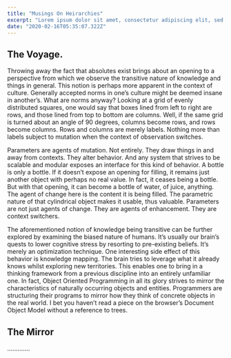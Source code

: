 ```yaml
---
title: "Musings On Heirarchies"
excerpt: "Lorem ipsum dolor sit amet, consectetur adipiscing elit, sed do eiusmod tempor incididunt ut labore et dolore magna aliqua. Praesent elementum facilisis leo vel fringilla est ullamcorper eget. At imperdiet dui accumsan sit amet nulla facilities morbi tempus."
date: "2020-02-16T05:35:07.322Z"
---
```


## The Voyage.

Throwing away the fact that absolutes exist brings about an opening to a perspective from which we observe the transitive nature of knowledge and things in general. This notion is perhaps more apparent in the context of culture. Generally accepted norms in one’s culture might be deemed insane in another’s. What are norms anyway?
Looking at a grid of evenly distributed squares, one would say that boxes lined from left to right are rows, and those lined from top to bottom are columns. Well, if the same grid is turned about an angle of 90 degrees, columns become rows, and rows become columns. Rows and columns are merely labels. Nothing more than labels subject to mutation when the context of observation switches.

Parameters are agents of mutation. Not entirely. They draw things in and away from contexts. They alter behavior. And any system that strives to be scalable and modular exposes an interface for this kind of behavior. A bottle is only a bottle. If it doesn’t expose an opening for filling, it remains just another object with perhaps no real value. In fact, it ceases being a bottle. But with that opening, it can become a bottle of water, of juice, anything. The agent of change here is the content it is being filled. The parametric nature of that cylindrical object makes it usable, thus valuable.
Parameters are not just agents of change. They are agents of enhancement. They are context switchers.

The aforementioned notion of knowledge being transitive can be further explored by examining the biased nature of humans. It’s usually our brain’s quests to lower cognitive stress by resorting to pre-existing beliefs. It’s merely an optimization technique. One interesting side effect of this behavior is knowledge mapping. The brain tries to leverage what it already knows whilst exploring new territories. This enables one to bring in a thinking framework from a previous discipline into an entirely unfamiliar one. In fact, Object Oriented Programming in all its glory strives to mirror the characteristics of naturally occurring objects and entities. Programmers are structuring their programs to mirror how they think of concrete objects in the real world. I bet you haven’t read a piece on the browser’s Document Object Model without a reference to trees.

## The Mirror

.............
